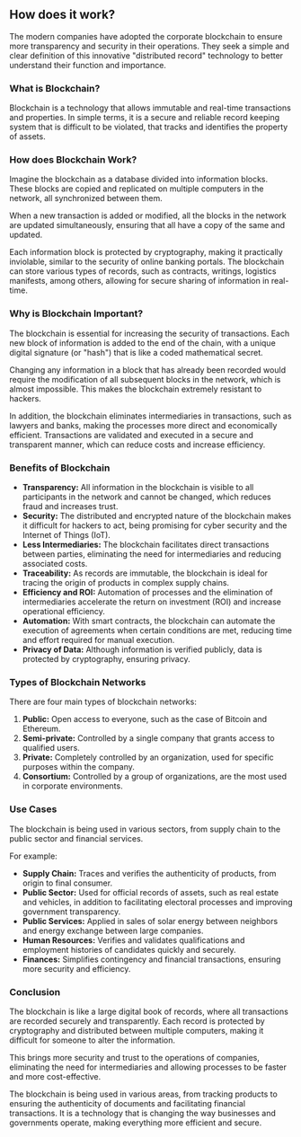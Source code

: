 ## How does it work?

The modern companies have adopted the corporate blockchain to ensure more transparency and security in their operations. They seek a simple and clear definition of this innovative "distributed record" technology to better understand their function and importance.

### What is Blockchain?

Blockchain is a technology that allows immutable and real-time transactions and properties. In simple terms, it is a secure and reliable record keeping system that is difficult to be violated, that tracks and identifies the property of assets.

### How does Blockchain Work?

Imagine the blockchain as a database divided into information blocks. These blocks are copied and replicated on multiple computers in the network, all synchronized between them.

When a new transaction is added or modified, all the blocks in the network are updated simultaneously, ensuring that all have a copy of the same and updated.

Each information block is protected by cryptography, making it practically inviolable, similar to the security of online banking portals. The blockchain can store various types of records, such as contracts, writings, logistics manifests, among others, allowing for secure sharing of information in real-time.

### Why is Blockchain Important?

The blockchain is essential for increasing the security of transactions. Each new block of information is added to the end of the chain, with a unique digital signature (or "hash") that is like a coded mathematical secret.

Changing any information in a block that has already been recorded would require the modification of all subsequent blocks in the network, which is almost impossible. This makes the blockchain extremely resistant to hackers.

In addition, the blockchain eliminates intermediaries in transactions, such as lawyers and banks, making the processes more direct and economically efficient. Transactions are validated and executed in a secure and transparent manner, which can reduce costs and increase efficiency.

### Benefits of Blockchain

- **Transparency:** All information in the blockchain is visible to all participants in the network and cannot be changed, which reduces fraud and increases trust.
- **Security:** The distributed and encrypted nature of the blockchain makes it difficult for hackers to act, being promising for cyber security and the Internet of Things (IoT).
- **Less Intermediaries:** The blockchain facilitates direct transactions between parties, eliminating the need for intermediaries and reducing associated costs.
- **Traceability:** As records are immutable, the blockchain is ideal for tracing the origin of products in complex supply chains.
- **Efficiency and ROI:** Automation of processes and the elimination of intermediaries accelerate the return on investment (ROI) and increase operational efficiency.
- **Automation:** With smart contracts, the blockchain can automate the execution of agreements when certain conditions are met, reducing time and effort required for manual execution.
- **Privacy of Data:** Although information is verified publicly, data is protected by cryptography, ensuring privacy.

### Types of Blockchain Networks

There are four main types of blockchain networks:

1. **Public:** Open access to everyone, such as the case of Bitcoin and Ethereum.
2. **Semi-private:** Controlled by a single company that grants access to qualified users.
3. **Private:** Completely controlled by an organization, used for specific purposes within the company.
4. **Consortium:** Controlled by a group of organizations, are the most used in corporate environments.

### Use Cases

The blockchain is being used in various sectors, from supply chain to the public sector and financial services.

For example:

- **Supply Chain:** Traces and verifies the authenticity of products, from origin to final consumer.
- **Public Sector:** Used for official records of assets, such as real estate and vehicles, in addition to facilitating electoral processes and improving government transparency.
- **Public Services:** Applied in sales of solar energy between neighbors and energy exchange between large companies.
- **Human Resources:** Verifies and validates qualifications and employment histories of candidates quickly and securely.
- **Finances:** Simplifies contingency and financial transactions, ensuring more security and efficiency.

### Conclusion

The blockchain is like a large digital book of records, where all transactions are recorded securely and transparently. Each record is protected by cryptography and distributed between multiple computers, making it difficult for someone to alter the information.

This brings more security and trust to the operations of companies, eliminating the need for intermediaries and allowing processes to be faster and more cost-effective.

The blockchain is being used in various areas, from tracking products to ensuring the authenticity of documents and facilitating financial transactions. It is a technology that is changing the way businesses and governments operate, making everything more efficient and secure.
